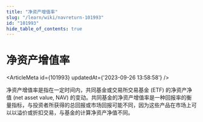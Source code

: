 ```yaml
---
title: "净资产增值率"
slug: "/learn/wiki/navreturn-101993"
id: "101993"
hide_table_of_contents: true
---
```



# 净资产增值率

<ArticleMeta id={101993} updatedAt={'2023-09-26 13:58:58'} />
<div className='border-solid border-b border-t-0 my-4 border-[var(--ifm-color-gray-300)]' />

净资产增值率是指在一定时间内，共同基金或交易所交易基金 (ETF) 的净资产净值 (net asset value, NAV) 的变动。共同基金的净资产增值率是一种回报率的衡量指标，与投资者所获得的总回报或市场回报可能不同，因为这些产品在市场上可以以溢价或折扣交易，与基金的计算净资产净值不同。
